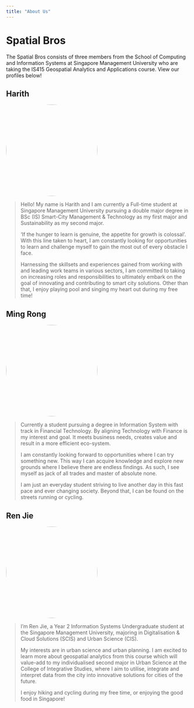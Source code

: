 ```yaml
---
title: "About Us"
---
```


# Spatial Bros

The Spatial Bros consists of three members from the School of Computing and Information Systems at Singapore Management University who are taking the IS415 Geospatial Analytics and Applications course. View our profiles below!

## Harith

![](imgs/harith.jpg){style="border-radius: 50%" width="250"}

> Hello! My name is Harith and I am currently a Full-time student at Singapore Management University pursuing a double major degree in BSc (IS) Smart-City Management & Technology as my first major and Sustainability as my second major.
>
> 'If the hunger to learn is genuine, the appetite for growth is colossal'. With this line taken to heart, I am constantly looking for opportunities to learn and challenge myself to gain the most out of every obstacle I face.
>
> Harnessing the skillsets and experiences gained from working with and leading work teams in various sectors, I am committed to taking on increasing roles and responsibilities to ultimately embark on the goal of innovating and contributing to smart city solutions. Other than that, I enjoy playing pool and singing my heart out during my free time!

## Ming Rong

![](imgs/mingrong.jpg){style="border-radius: 50%" width="250"}

> Currently a student pursuing a degree in Information System with track in Financial Technology. By aligning Technology with Finance is my interest and goal. It meets business needs, creates value and result in a more efficient eco-system.
>
> I am constantly looking forward to opportunities where I can try something new. This way I can acquire knowledge and explore new grounds where I believe there are endless findings. As such, I see myself as jack of all trades and master of absolute none.
>
> I am just an everyday student striving to live another day in this fast pace and ever changing society. Beyond that, I can be found on the streets running or cycling.

## Ren Jie

![](imgs/renjie.JPG){style="border-radius: 50%" width="250"}

> I'm Ren Jie, a Year 2 Information Systems Undergraduate student at the Singapore Management University, majoring in Digitalisation & Cloud Solutions (SCIS) and Urban Science (CIS).
>
> My interests are in urban science and urban planning. I am excited to learn more about geospatial analytics from this course which will value-add to my individualised second major in Urban Science at the College of Integrative Studies, where I aim to utilise, integrate and interpret data from the city into innovative solutions for cities of the future.
>
> I enjoy hiking and cycling during my free time, or enjoying the good food in Singapore!

